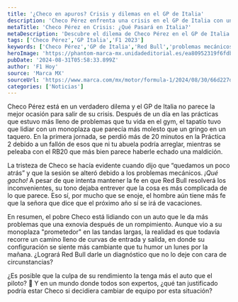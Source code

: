 ```yaml
---
title: '¿Checo en apuros? Crisis y dilemas en el GP de Italia'
description: 'Checo Pérez enfrenta una crisis en el GP de Italia con un monoplaza que lo hace sufrir. ¿Podrá Red Bull arreglar su suerte o es hora de un cambio?'
metaTitle: 'Checo Pérez en Crisis: ¿Qué Pasará en Italia?'
metaDescription: 'Descubre el dilema de Checo Pérez en el GP de Italia. ¿Un auto problemático o una crisis de piloto? ¡Entérate aquí!'
tags: ['Checo Pérez','GP Italia','F1 2023']
keywords: ['Checo Pérez','GP de Italia','Red Bull','problemas mecánicos','monoplaza']
heroImage: 'https://phantom-marca-mx.unidadeditorial.es/ea80952319f6fdb459533bf98d32a1dc/resize/600/mx/assets/multimedia/imagenes/2024/08/30/17250485819273.jpg'
pubDate: '2024-08-31T05:58:33.899Z'
author: 'F1 Hoy'
source: 'Marca MX'
sourceUrl: 'https://www.marca.com/mx/motor/formula-1/2024/08/30/66d227d7268e3e98148b45c2.html'
categories: ['Noticias']
---
```

Checo Pérez está en un verdadero dilema y el GP de Italia no parece la mejor ocasión para salir de su crisis. Después de un día en las prácticas que estuvo más lleno de problemas que tu vida en el gym, el tapatío tuvo que lidiar con un monoplaza que parecía más molesto que un gringo en un taquero. En la primera jornada, se perdió más de 20 minutos en la Práctica 2 debido a un fallón de esos que ni tu abuela podría arreglar, mientras se peleaba con el RB20 que más bien parece haberle echado una maldición.

La tristeza de Checo se hacía evidente cuando dijo que “quedamos un poco atrás” y que la sesión se alteró debido a los problemas mecánicos. *¡Qué gacho!* A pesar de que intenta mantener la fe en que Red Bull resolverá los inconvenientes, su tono dejaba entrever que la cosa es más complicada de lo que parece. Eso sí, por mucho que se enoje, el hombre aún tiene más fe que la señora que dice que el próximo año sí se irá de vacaciones.

En resumen, el pobre Checo está lidiando con un auto que le da más problemas que una exnovia después de un rompimiento. Aunque vio a su monoplaza "prometedor" en las tandas largas, la realidad es que todavía recorre un camino lleno de curvas de entrada y salida, en donde su configuración se siente más cambiante que tu humor un lunes por la mañana. ¿Logrará Red Bull darle un diagnóstico que no lo deje con cara de circunstancias? 

¿Es posible que la culpa de su rendimiento la tenga más el auto que el piloto? 🤔 Y en un mundo donde todos son expertos, ¿qué tan justificado podría estar Checo si decidiera cambiar de equipo por esta situación?


